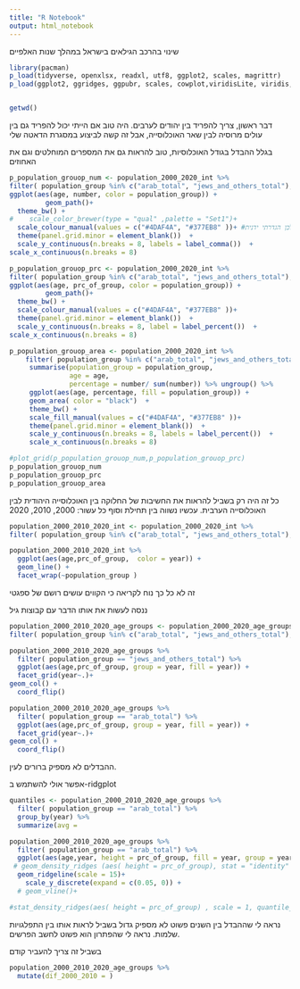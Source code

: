 ```yaml
---
title: "R Notebook"
output: html_notebook
---
```


שינוי בהרכב הגילאים בישראל במהלך שנות האלפיים

```r

library(pacman)
p_load(tidyverse, openxlsx, readxl, utf8, ggplot2, scales, magrittr)
p_load(ggplot2, ggridges, ggpubr, scales, cowplot,viridisLite, viridis, RColorBrewer,ggsci,ggthemes,patchwork,scales )


getwd()

```

דבר ראשון, צריך להפריד בין יהודים לערבים. היה טוב אם הייתי יכול להפריד גם בין עולים מרוסיה לבין שאר האוכלוסייה, אבל זה קשה לביצוע במסגרת הדאטה שלי

בגלל ההבדל בגודל האוכלוסיות, טוב להראות גם את המספרים המוחלטים וגם את האחוזים

```r

p_population_grouop_num <- population_2000_2020_int %>%
filter( population_group %in% c("arab_total", "jews_and_others_total"), year == 2020  ) %>%
ggplot(aes(age, number, color = population_group)) +
         geom_path()+
  theme_bw() +
#    scale_color_brewer(type = "qual" ,palette = "Set1")+
  scale_colour_manual(values = c("#4DAF4A", "#377EB8" ))+ #השתמשתי בהגדרה ידנית מתוך הפלטה כדי שהצבעים יתאימו אינטואיטיבית כחול יהודים וירוק ערבים. היה טוב אם הייתה דרך לדלג על צבע בפלטה אבל לא מצאתי כזאת ולכן הגדרתי ידנית
  theme(panel.grid.minor = element_blank())  +
  scale_y_continuous(n.breaks = 8, labels = label_comma())  + 
scale_x_continuous(n.breaks = 8) 

p_population_grouop_prc <- population_2000_2020_int %>%
filter( population_group %in% c("arab_total", "jews_and_others_total"), year == 2020  ) %>%
ggplot(aes(age, prc_of_group, color = population_group)) +
         geom_path()+
  theme_bw() +
  scale_colour_manual(values = c("#4DAF4A", "#377EB8" ))+
  theme(panel.grid.minor = element_blank())  +
  scale_y_continuous(n.breaks = 8, label = label_percent())  + 
scale_x_continuous(n.breaks = 8) 

p_population_grouop_area <- population_2000_2020_int %>%
    filter( population_group %in% c("arab_total", "jews_and_others_total"), year == 2020  ) %>% group_by( age) %>%
     summarise(population_group = population_group,
               age = age,
               percentage = number/ sum(number)) %>% ungroup() %>%
     ggplot(aes(age, percentage, fill = population_group)) +
     geom_area( color = "black")  +
     theme_bw() +
     scale_fill_manual(values = c("#4DAF4A", "#377EB8" ))+
     theme(panel.grid.minor = element_blank())  +
     scale_y_continuous(n.breaks = 8, labels = label_percent())  + 
     scale_x_continuous(n.breaks = 8) 

#plot_grid(p_population_grouop_num,p_population_grouop_prc)
p_population_grouop_num
p_population_grouop_prc
p_population_grouop_area


```

כל זה היה רק בשביל להראות את החשיבות של החלוקה בין האוכלוסייה היהודית לבין האוכלוסייה הערבית. עכשיו נשווה בין תחילת וסוף כל עשור: 2000, 2010, 2020

```r
population_2000_2010_2020_int <- population_2000_2020_int %>%
filter( population_group %in% c("arab_total", "jews_and_others_total"), year %in%c(2000, 2010,2020) )    

population_2000_2010_2020_int %>%
  ggplot(aes(age,prc_of_group,  color = year)) +
  geom_line() +
  facet_wrap(~population_group ) 
```

זה לא כל כך נוח לקריאה כי הקווים עושים רושם של ספגטי

ננסה לעשות את אותו הדבר עם קבוצות גיל

```r
population_2000_2010_2020_age_groups <- population_2000_2020_age_groups %>%
filter( population_group %in% c("arab_total", "jews_and_others_total"), year %in%c(2000, 2010,2020), !(age  %in% c("TOTAL", "90+", "95+", "90-94") )    )

population_2000_2010_2020_age_groups %>%
  filter( population_group == "jews_and_others_total") %>%
  ggplot(aes(age,prc_of_group, group = year, fill = year)) +
  facet_grid(year~.)+
geom_col() +
  coord_flip()

population_2000_2010_2020_age_groups %>%
  filter( population_group == "arab_total") %>%
  ggplot(aes(age,prc_of_group, group = year, fill = year)) +
  facet_grid(year~.)+
geom_col() +
  coord_flip()


```

ההבדלים לא מספיק ברורים לעין.

אפשר אולי להשתמש ב-ridgplot

```r

quantiles <- population_2000_2010_2020_age_groups %>%
  filter( population_group == "arab_total") %>%
  group_by(year) %>%
  summarize(avg =

population_2000_2010_2020_age_groups %>%
  filter( population_group == "arab_total") %>%
  ggplot(aes(age,year, height = prc_of_group, fill = year, group = year)) +
 # geom_density_ridges (aes( height = prc_of_group), stat = "identity" , scale = 1)
  geom_ridgeline(scale = 15)+
    scale_y_discrete(expand = c(0.05, 0)) +
  # geom_vline()+

#stat_density_ridges(aes( height = prc_of_group) , scale = 1, quantile_lines = TRUE, quantiles = 2)
```

נראה לי שההבדל בין השנים פשוט לא מספיק גדול בשביל לראות אותו בין התפלגויות שלמות. נראה לי שהפתרון הוא פשוט לחשב הפרשים.

בשביל זה צריך להעביר קודם

```r
population_2000_2010_2020_age_groups %>%
  mutate(dif_2000_2010 = )
```
